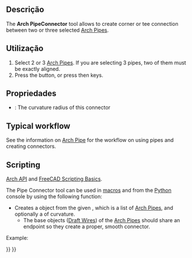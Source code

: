 <languages/>

<div class="mw-translate-fuzzy">
{{Docnav
|[[Arch_Pipe/pt-br|Tubo]]
|[[Arch_CompSetMaterial/pt-br|Ferramentas materiais]]
|[[Arch_Workbench/pt-br|Arch]]
|IconL=Arch_Pipe.svg
|IconR=Arch_CompSetMaterial.png
|IconC=Workbench_Arch.svg
}}
</div>

{{VeryImportantMessage|THIS COMMAND IS PART OF THE INTEGRATED [[BIM_Workbench|BIM WORKBENCH]] IN V1.0<br>
This page has been updated for that version.}}

{{GuiCommand
|Name=Arch PipeConnector
|MenuLocation=3D/BIM → Connector
|Workbenches=[[BIM_Workbench|BIM]]
|Shortcut={{KEY|P}} {{KEY|C}}
|Version=0.17
|SeeAlso=
}}

<span id="Description"></span>
== Descrição == 

The '''Arch PipeConnector''' tool allows to create corner or tee connection between two or three selected [[Arch_Pipe|Arch Pipes]].

<span id="Usage"></span>
==Utilização==

# Select 2 or 3 [[Arch_Pipe|Arch Pipes]]. If you are selecting 3 pipes, two of them must be exactly aligned.
# Press the {{Button|[[Image:Arch_PipeConnector.svg|16px]] [[Arch_PipeConnector|Connector]]}} button, or press {{KEY|P}} then {{KEY|C}} keys.

<span id="Properties"></span>
== Propriedades ==

* {{PropertyData|Radius}}: The curvature radius of this connector

== Typical workflow ==

See the information on [[Arch_Pipe|Arch Pipe]] for the workflow on using pipes and creating connectors.

== Scripting ==

{{Emphasis|See also:}} [[Arch_API|Arch API]] and [[FreeCAD_Scripting_Basics|FreeCAD Scripting Basics]].

The Pipe Connector tool can be used in [[Macros|macros]] and from the [[Python|Python]] console by using the following function:

{{Code|code=
Connector = makePipeConnector(pipes, radius=0, name="Connector")
}}

* Creates a {{incode|Connector}} object from the given {{incode|pipes}}, which is a list of [[Arch_Pipe|Arch Pipes]], and optionally a {{incode|radius}} of curvature.
** The base objects ([[Draft_Wire|Draft Wires]]) of the [[Arch_Pipe|Arch Pipes]] should share an endpoint so they create a proper, smooth connector.

Example:

{{Code|code=
import FreeCAD, Draft, Arch

p1 = FreeCAD.Vector(-1000, 0, 0)
p2 = FreeCAD.Vector(-2000, 0, 0)
p3 = FreeCAD.Vector(-2000, 0, 0)
p4 = FreeCAD.Vector(-2000, -1000, 0)
p5 = FreeCAD.Vector(-2000, -1000, 0)
p6 = FreeCAD.Vector(-4000, -1000, 0)
Line1 = Draft.makeWire([p1, p2])
Line2 = Draft.makeWire([p3, p4])
Line3 = Draft.makeWire([p5, p6])

Pipe1 = Arch.makePipe(Line1, 150)
Pipe2 = Arch.makePipe(Line2, 150)
Pipe3 = Arch.makePipe(Line3, 150)
FreeCAD.ActiveDocument.recompute()

Conn = Arch.makePipeConnector([Pipe1, Pipe2])
Conn2 = Arch.makePipeConnector([Pipe2, Pipe3])
FreeCAD.ActiveDocument.recompute()

Line4 = Draft.move(Line1, FreeCAD.Vector(-500, 1000, 0), copy=True)
Line5 = Draft.move(Line2, FreeCAD.Vector(-500, 1000, 0), copy=True)
Pipe4 = Arch.makePipe(Line4, 100)
Pipe5 = Arch.makePipe(Line5, 100)
FreeCAD.ActiveDocument.recompute()

Conn3 = Arch.makePipeConnector([Pipe4, Pipe5], radius=400)
FreeCAD.ActiveDocument.recompute()
}}


<div class="mw-translate-fuzzy">
{{Docnav
|[[Arch_Pipe/pt-br|Tubo]]
|[[Arch_CompSetMaterial/pt-br|Ferramentas materiais]]
|[[Arch_Workbench/pt-br|Arch]]
|IconL=Arch_Pipe.svg
|IconR=Arch_CompSetMaterial.png
|IconC=Workbench_Arch.svg
}}
</div>

{{BIM_Tools_navi{{#translation:}}}}
{{Userdocnavi{{#translation:}}}}